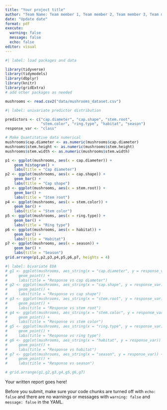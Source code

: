 ```yaml
---
title: "Your project title"
author: "Team Name: Team member 1, Team member 2, Team member 3, Team member 4"
date: "Update date"
format: pdf
execute: 
  warning: false
  message: false
  echo: false
editor: visual
---
```


```r
#| label: load packages and data

library(tidyverse)
library(tidymodels)
library(dbplyr)
library(knitr)
library(gridExtra)
# add other packages as needed

mushrooms <- read.csv2("data/mushrooms_dataset.csv")
```

```r
#| label: univariate predictor distribution

predictors <- c("cap.diameter", "cap.shape", "stem.root",
                "stem.color", "ring.type", "habitat", "season")
response_var <- "class"

# Make Quantitative data numerical
mushrooms$cap.diameter <- as.numeric(mushrooms$cap.diameter)
mushrooms$stem.height <- as.numeric(mushrooms$stem.height)
mushrooms$stem.width <- as.numeric(mushrooms$stem.width)

p1 <- ggplot(mushrooms, aes(x = cap.diameter)) +
    geom_histogram() +
    labs(title = "Cap diameter")
p2 <- ggplot(mushrooms, aes(x = cap.shape)) +
    geom_bar() +
    labs(title = "Cap shape")
p3 <- ggplot(mushrooms, aes(x = stem.root)) +
    geom_bar() +
    labs(title = "Stem root")
p4 <- ggplot(mushrooms, aes(x = stem.color)) +
    geom_bar() +
    labs(title = "Stem color")
p5 <- ggplot(mushrooms, aes(x = ring.type)) +
    geom_bar() +
    labs(title = "Ring type")
p6 <- ggplot(mushrooms, aes(x = habitat)) +
    geom_bar() +
    labs(title = "Habitat")
p7 <- ggplot(mushrooms, aes(x = season)) +
    geom_bar() +
    labs(title = "Season")
grid.arrange(p1,p2,p3,p4,p5,p6,p7, heights = 4)
```

```r
#| label: bivariate EDA
# g1 <- ggplot(mushrooms, aes_string(x = "cap.diameter", y = response_var)) +
#     geom_point() +
#     labs(title = "Response vs cap diameter")
# g2 <- ggplot(mushrooms, aes_string(x = "cap.shape", y = response_var)) +
#     geom_point() +
#     labs(title = "Response vs cap shape")
# g3 <- ggplot(mushrooms, aes_string(x = "stem.root", y = response_var)) +
#     geom_point() +
#     labs(title = "Response vs stem root")
# g4 <- ggplot(mushrooms, aes_string(x = "stem.color", y = response_var)) +
#     geom_point() +
#     labs(title = "Response vs stem color")
# g5 <- ggplot(mushrooms, aes_string(x = "ring.type", y = response_var)) +
#     geom_point() +
#     labs(title = "Response vs ring type")
# g6 <- ggplot(mushrooms, aes_string(x = "habitat", y = response_var)) +
#     geom_point() +
#     labs(title = "Response vs habitat")
# g7 <- ggplot(mushrooms, aes_string(x = "season", y = response_var)) +
#     geom_point() +
#     labs(title = "Response vs season")

# grid.arrange(g1,g2,g3,g4,g5,g6,g7)
```

Your written report goes here!

::: callout-important
Before you submit, make sure your code chunks are turned off with `echo: false` and there are no warnings or messages with `warning: false` and `message: false` in the YAML.
:::
